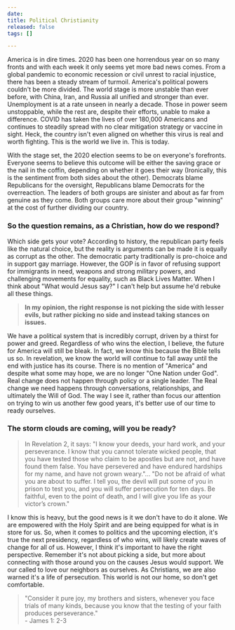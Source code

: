 ```yaml
---
date: 
title: Political Christianity
released: false
tags: []

---
```

America is in dire times. 2020 has been one horrendous year on so many fronts and with each week it only seems yet more bad news comes. From a global pandemic to economic recession or civil unrest to racial injustice, there has been a steady stream of turmoil. America's political powers couldn't be more divided. The world stage is more unstable than ever before, with China, Iran, and Russia all unified and stronger than ever. Unemployment is at a rate unseen in nearly a decade. Those in power seem unstoppable, while the rest are, despite their efforts, unable to make a difference. COVID has taken the lives of over 180,000 Americans and continues to steadily spread with no clear mitigation strategy or vaccine in sight. Heck, the country isn't even aligned on whether this virus is real and worth fighting. This is the world we live in. This is today.

With the stage set, the 2020 election seems to be on everyone's forefronts. Everyone seems to believe this outcome will be either the saving grace or the nail in the coffin, depending on whether it goes their way (Ironically, this is the sentiment from both sides about the other). Democrats blame Republicans for the oversight, Republicans blame Democrats for the overreaction. The leaders of both groups are sinister and about as far from genuine as they come. Both groups care more about their group "winning" at the cost of further dividing our country.

### So the question remains, as a Christian, how do we respond?

Which side gets your vote? According to history, the republican party feels like the natural choice, but the reality is arguments can be made it is equally as corrupt as the other. The democratic party traditionally is pro-choice and in support gay marriage. However, the GOP is in favor of refusing support for immigrants in need, weapons and strong military powers, and challenging movements for equality, such as Black Lives Matter. When I think about "What would Jesus say?" I can't help but assume he'd rebuke all these things. 

> **In my opinion, the right response is not picking the side with lesser evils, but rather picking no side and instead taking stances on issues.** 

We have a political system that is incredibly corrupt, driven by a thirst for power and greed. Regardless of who wins the election, I believe, the future for America will still be bleak. In fact, we know this because the Bible tells us so. In revelation, we know the world will continue to fall away until the end with justice has its course. There is no mention of "America" and despite what some may hope, we are no longer "One Nation under God". Real change does not happen through policy or a single leader. The Real change we need happens through conversations, relationships, and ultimately the Will of God. The way I see it, rather than focus our attention on trying to win us another few good years, it's better use of our time to ready ourselves. 

### **The storm clouds are coming, will you be ready?** 

> In Revelation 2, it says: "I know your deeds, your hard work, and your perseverance. I know that you cannot tolerate wicked people, that you have tested those who claim to be apostles but are not, and have found them false. You have persevered and have endured hardships for my name, and have not grown weary."... "Do not be afraid of what you are about to suffer. I tell you, the devil will put some of you in prison to test you, and you will suffer persecution for ten days. Be faithful, even to the point of death, and I will give you life as your victor’s crown." 

I know this is heavy, but the good news is it we don't have to do it alone. We are empowered with the Holy Spirit and are being equipped for what is in store for us. So, when it comes to politics and the upcoming election, it's true the next presidency, regardless of who wins, will likely create waves of change for all of us. However, I think it's important to have the right perspective. Remember it's not about picking a side, but more about connecting with those around you on the causes Jesus would support. We our called to love our neighbors as ourselves. As Christians, we are also warned it's a life of persecution. This world is not our home, so don't get comfortable. 

> "Consider it pure joy, my brothers and sisters, whenever you face trials of many kinds, because you know that the testing of your faith produces perseverance."   
> \- James 1: 2-3